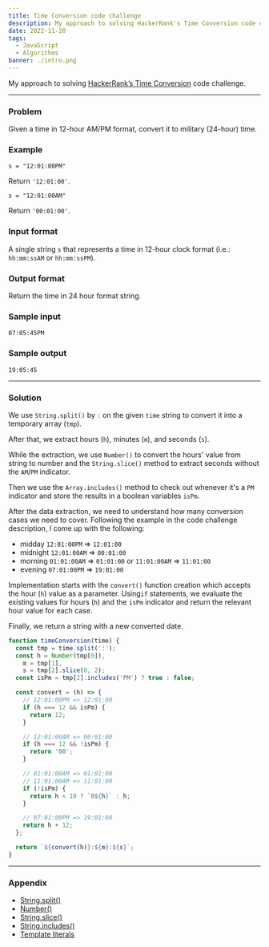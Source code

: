 ```yaml
---
title: Time Conversion code challenge
description: My approach to solving HackerRank's Time Conversion code challenge
date: 2022-11-20
tags:
  - JavaScript
  - Algorithms
banner: ./intro.png
---
```


My approach to solving [HackerRank’s Time Conversion](https://www.hackerrank.com/challenges/time-conversion/problem) code challenge.

---

### Problem

Given a time in 12-hour AM/PM format, convert it to military (24-hour) time.

### Example

`s = "12:01:00PM"`

Return `'12:01:00'`.

`s = "12:01:00AM"`

Return `'00:01:00'`.

### Input format

A single string `s` that represents a time in 12-hour clock format (i.e.: `hh:mm:ssAM` or `hh:mm:ssPM`).

### Output format

Return the time in 24 hour format string.

### Sample input

```
07:05:45PM
```

### Sample output

```
19:05:45
```

---

### Solution

We use `String.split()` by `:` on the given `time` string to convert it into a temporary array (`tmp`).

After that, we extract hours (`h`), minutes (`m`), and seconds (`s`).

While the extraction, we use `Number()` to convert the hours' value from string to number and the `String.slice()` method to extract seconds without the `AM`/`PM` indicator.

Then we use the `Array.includes()` method to check out whenever it's a `PM` indicator and store the results in a boolean variables `isPm`.

After the data extraction, we need to understand how many conversion cases we need to cover. Following the example in the code challenge description, I come up with the following:

- midday `12:01:00PM` => `12:01:00`
- midnight `12:01:00AM` => `00:01:00`
- morning `01:01:00AM` => `01:01:00` or `11:01:00AM` => `11:01:00`
- evening `07:01:00PM` => `19:01:00`

Implementation starts with the `convert()` function creation which accepts the hour (`h`) value as a parameter. Using`if` statements, we evaluate the existing values for hours (`h`) and the `isPm` indicator and return the relevant hour value for each case.

Finally, we return a string with a new converted date.

```js
function timeConversion(time) {
  const tmp = time.split(':');
  const h = Number(tmp[0]),
    m = tmp[1],
    s = tmp[2].slice(0, 2);
  const isPm = tmp[2].includes('PM') ? true : false;

  const convert = (h) => {
    // 12:01:00PM => 12:01:00
    if (h === 12 && isPm) {
      return 12;
    }

    // 12:01:00AM => 00:01:00
    if (h === 12 && !isPm) {
      return '00';
    }

    // 01:01:00AM => 01:01:00
    // 11:01:00AM => 11:01:00
    if (!isPm) {
      return h < 10 ? `0${h}` : h;
    }

    // 07:01:00PM => 19:01:00
    return h + 12;
  };

  return `${convert(h)}:${m}:${s}`;
}
```

---

### Appendix

- [String.split()](https://developer.mozilla.org/en-US/docs/Web/JavaScript/Reference/Global_Objects/String/split)
- [Number()](https://developer.mozilla.org/en-US/docs/Web/JavaScript/Reference/Global_Objects/Number/Number)
- [String.slice()](https://developer.mozilla.org/en-US/docs/Web/JavaScript/Reference/Global_Objects/String/slice)
- [String.includes()](https://developer.mozilla.org/en-US/docs/Web/JavaScript/Reference/Global_Objects/String/includes)
- [Template literals](https://developer.mozilla.org/en-US/docs/Web/JavaScript/Reference/Template_literals)
